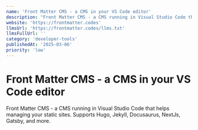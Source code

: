 ```yaml
---
name: 'Front Matter CMS - a CMS in your VS Code editor'
description: "Front Matter CMS - a CMS running in Visual Studio Code that helps managing your static sites. Supports Hugo, Jekyll, Docusaurus, NextJs, Gatsby, and more."
website: 'https://frontmatter.codes'
llmsUrl: 'https://frontmatter.codes/llms.txt'
llmsFullUrl: ''
category: 'developer-tools'
publishedAt: '2025-03-06'
priority: 'low'
---
```


# Front Matter CMS - a CMS in your VS Code editor

Front Matter CMS - a CMS running in Visual Studio Code that helps managing your static sites. Supports Hugo, Jekyll, Docusaurus, NextJs, Gatsby, and more.
